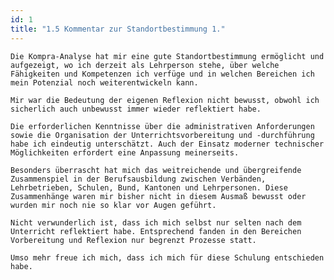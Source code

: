 ```yaml
---
id: 1
title: "1.5 Kommentar zur Standortbestimmung 1."
---
```


    Die Kompra-Analyse hat mir eine gute Standortbestimmung ermöglicht und aufgezeigt, wo ich derzeit als Lehrperson stehe, über welche Fähigkeiten und Kompetenzen ich verfüge und in welchen Bereichen ich mein Potenzial noch weiterentwickeln kann.

    Mir war die Bedeutung der eigenen Reflexion nicht bewusst, obwohl ich sicherlich auch unbewusst immer wieder reflektiert habe.

    Die erforderlichen Kenntnisse über die administrativen Anforderungen sowie die Organisation der Unterrichtsvorbereitung und -durchführung habe ich eindeutig unterschätzt. Auch der Einsatz moderner technischer Möglichkeiten erfordert eine Anpassung meinerseits.

    Besonders überrascht hat mich das weitreichende und übergreifende Zusammenspiel in der Berufsausbildung zwischen Verbänden, Lehrbetrieben, Schulen, Bund, Kantonen und Lehrpersonen. Diese Zusammenhänge waren mir bisher nicht in diesem Ausmaß bewusst oder wurden mir noch nie so klar vor Augen geführt.

    Nicht verwunderlich ist, dass ich mich selbst nur selten nach dem Unterricht reflektiert habe. Entsprechend fanden in den Bereichen Vorbereitung und Reflexion nur begrenzt Prozesse statt.

    Umso mehr freue ich mich, dass ich mich für diese Schulung entschieden habe.